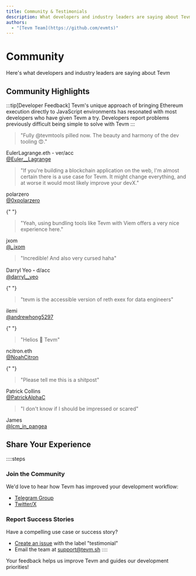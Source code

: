 ```yaml
---
title: Community & Testimonials
description: What developers and industry leaders are saying about Tevm Node
authors:
  - "[Tevm Team](https://github.com/evmts)"
---
```



# Community

Here's what developers and industry leaders are saying about Tevm

## Community Highlights

:::tip[Developer Feedback]
Tevm's unique approach of bringing Ethereum execution directly to JavaScript environments has resonated with most developers who have given Tevm a try.
Developers report problems previously difficult being simple to solve with Tevm
:::

<div style={{ 
  display: 'grid', 
  gridTemplateColumns: 'repeat(auto-fill, minmax(300px, 1fr))', 
  gap: '1.5rem', 
  margin: '2rem 0' 
}}>
  <div style={{ 
    border: '1px solid var(--vocs-color_border)', 
    borderRadius: 'var(--vocs-borderRadius_4)', 
    padding: '1.5rem',
    backgroundColor: 'var(--vocs-color_background2)'
  }}>
    <blockquote style={{ 
      margin: 0, 
      fontSize: 'var(--vocs-fontSize_16)',
      borderLeft: 'none',
      padding: 0
    }}>
      "Fully @tevmtools pilled now. The beauty and harmony of the dev tooling 😍."
    </blockquote>
    <div style={{ 
      marginTop: '1rem', 
      display: 'flex', 
      alignItems: 'center',
      gap: '0.5rem'
    }}>
      <div style={{ fontWeight: 'var(--vocs-fontWeight_medium)' }}>
        EulerLagrange.eth - ver/acc
      </div>
      <a href="https://twitter.com/Euler__Lagrange" style={{ fontSize: 'var(--vocs-fontSize_14)', color: 'var(--vocs-color_textAccent)' }}>
        @Euler__Lagrange
      </a>
    </div>
  </div>

<div
  style={{
    border: "1px solid var(--vocs-color_border)",
    borderRadius: "var(--vocs-borderRadius_4)",
    padding: "1.5rem",
    backgroundColor: "var(--vocs-color_background2)",
  }}
>
  <blockquote
    style={{
      margin: 0,
      fontSize: "var(--vocs-fontSize_16)",
      borderLeft: "none",
      padding: 0,
    }}
  >
    "If you're building a blockchain application on the web, I'm almost certain
    there is a use case for Tevm. It might change everything, and at worse it
    would most likely improve your devX."
  </blockquote>
  <div
    style={{
      marginTop: "1rem",
      display: "flex",
      alignItems: "center",
      gap: "0.5rem",
    }}
  >
    <div style={{ fontWeight: "var(--vocs-fontWeight_medium)" }}>polarzero</div>
    <a
      href="https://twitter.com/0xpolarzero"
      style={{
        fontSize: "var(--vocs-fontSize_14)",
        color: "var(--vocs-color_textAccent)",
      }}
    >
      @0xpolarzero
    </a>
  </div>
</div>

{" "}

<div
  style={{
    border: "1px solid var(--vocs-color_border)",
    borderRadius: "var(--vocs-borderRadius_4)",
    padding: "1.5rem",
    backgroundColor: "var(--vocs-color_background2)",
  }}
>
  <blockquote
    style={{
      margin: 0,
      fontSize: "var(--vocs-fontSize_16)",
      borderLeft: "none",
      padding: 0,
    }}
  >
    "Yeah, using bundling tools like Tevm with Viem offers a very nice
    experience here."
  </blockquote>
  <div
    style={{
      marginTop: "1rem",
      display: "flex",
      alignItems: "center",
      gap: "0.5rem",
    }}
  >
    <div style={{ fontWeight: "var(--vocs-fontWeight_medium)" }}>jxom</div>
    <a
      href="https://twitter.com/_jxom"
      style={{
        fontSize: "var(--vocs-fontSize_14)",
        color: "var(--vocs-color_textAccent)",
      }}
    >
      @_jxom
    </a>
  </div>
</div>
<div
  style={{
    border: "1px solid var(--vocs-color_border)",
    borderRadius: "var(--vocs-borderRadius_4)",
    padding: "1.5rem",
    backgroundColor: "var(--vocs-color_background2)",
  }}
>
  <blockquote
    style={{
      margin: 0,
      fontSize: "var(--vocs-fontSize_16)",
      borderLeft: "none",
      padding: 0,
    }}
  >
    "Incredible! And also very cursed haha"
  </blockquote>
  <div
    style={{
      marginTop: "1rem",
      display: "flex",
      alignItems: "center",
      gap: "0.5rem",
    }}
  >
    <div style={{ fontWeight: "var(--vocs-fontWeight_medium)" }}>
      Darryl Yeo・d/acc
    </div>
    <a
      href="https://twitter.com/darryl__yeo"
      style={{
        fontSize: "var(--vocs-fontSize_14)",
        color: "var(--vocs-color_textAccent)",
      }}
    >
      @darryl__yeo
    </a>
  </div>
</div>

{" "}

<div
  style={{
    border: "1px solid var(--vocs-color_border)",
    borderRadius: "var(--vocs-borderRadius_4)",
    padding: "1.5rem",
    backgroundColor: "var(--vocs-color_background2)",
  }}
>
  <blockquote
    style={{
      margin: 0,
      fontSize: "var(--vocs-fontSize_16)",
      borderLeft: "none",
      padding: 0,
    }}
  >
    "tevm is the accessible version of reth exex for data engineers"
  </blockquote>
  <div
    style={{
      marginTop: "1rem",
      display: "flex",
      alignItems: "center",
      gap: "0.5rem",
    }}
  >
    <div style={{ fontWeight: "var(--vocs-fontWeight_medium)" }}>ilemi</div>
    <a
      href="https://twitter.com/andrewhong5297"
      style={{
        fontSize: "var(--vocs-fontSize_14)",
        color: "var(--vocs-color_textAccent)",
      }}
    >
      @andrewhong5297
    </a>
  </div>
</div>

{" "}

<div
  style={{
    border: "1px solid var(--vocs-color_border)",
    borderRadius: "var(--vocs-borderRadius_4)",
    padding: "1.5rem",
    backgroundColor: "var(--vocs-color_background2)",
  }}
>
  <blockquote
    style={{
      margin: 0,
      fontSize: "var(--vocs-fontSize_16)",
      borderLeft: "none",
      padding: 0,
    }}
  >
    "Helios 🤝 Tevm"
  </blockquote>
  <div
    style={{
      marginTop: "1rem",
      display: "flex",
      alignItems: "center",
      gap: "0.5rem",
    }}
  >
    <div style={{ fontWeight: "var(--vocs-fontWeight_medium)" }}>
      ncitron.eth
    </div>
    <a
      href="https://twitter.com/NoahCitron"
      style={{
        fontSize: "var(--vocs-fontSize_14)",
        color: "var(--vocs-color_textAccent)",
      }}
    >
      @NoahCitron
    </a>
  </div>
</div>

{" "}

<div
  style={{
    border: "1px solid var(--vocs-color_border)",
    borderRadius: "var(--vocs-borderRadius_4)",
    padding: "1.5rem",
    backgroundColor: "var(--vocs-color_background2)",
  }}
>
  <blockquote
    style={{
      margin: 0,
      fontSize: "var(--vocs-fontSize_16)",
      borderLeft: "none",
      padding: 0,
    }}
  >
    "Please tell me this is a shitpost"
  </blockquote>
  <div
    style={{
      marginTop: "1rem",
      display: "flex",
      alignItems: "center",
      gap: "0.5rem",
    }}
  >
    <div style={{ fontWeight: "var(--vocs-fontWeight_medium)" }}>
      Patrick Collins
    </div>
    <a
      href="https://twitter.com/PatrickAlphaC"
      style={{
        fontSize: "var(--vocs-fontSize_14)",
        color: "var(--vocs-color_textAccent)",
      }}
    >
      @PatrickAlphaC
    </a>
  </div>
</div>

  <div style={{ 
    border: '1px solid var(--vocs-color_border)', 
    borderRadius: 'var(--vocs-borderRadius_4)', 
    padding: '1.5rem',
    backgroundColor: 'var(--vocs-color_background2)'
  }}>
    <blockquote style={{ 
      margin: 0, 
      fontSize: 'var(--vocs-fontSize_16)',
      borderLeft: 'none',
      padding: 0
    }}>
      "I don't know if I should be impressed or scared"
    </blockquote>
    <div style={{ 
      marginTop: '1rem', 
      display: 'flex', 
      alignItems: 'center',
      gap: '0.5rem'
    }}>
      <div style={{ fontWeight: 'var(--vocs-fontWeight_medium)' }}>
        James
      </div>
      <a href="https://twitter.com/lcm_in_pangea" style={{ fontSize: 'var(--vocs-fontSize_14)', color: 'var(--vocs-color_textAccent)' }}>
        @lcm_in_pangea
      </a>
    </div>
  </div>
</div>

## Share Your Experience

::::steps

### Join the Community

We'd love to hear how Tevm has improved your development workflow:

- [Telegram Group](https://t.me/+ANThR9bHDLAwMjUx)
- [Twitter/X](https://twitter.com/tevmtools)

### Report Success Stories

Have a compelling use case or success story?

- [Create an issue](https://github.com/evmts/tevm-monorepo/issues/new?labels=testimonial&template=testimonial.md) with the label "testimonial"
- Email the team at support@tevm.sh
  ::::

Your feedback helps us improve Tevm and guides our development priorities!
